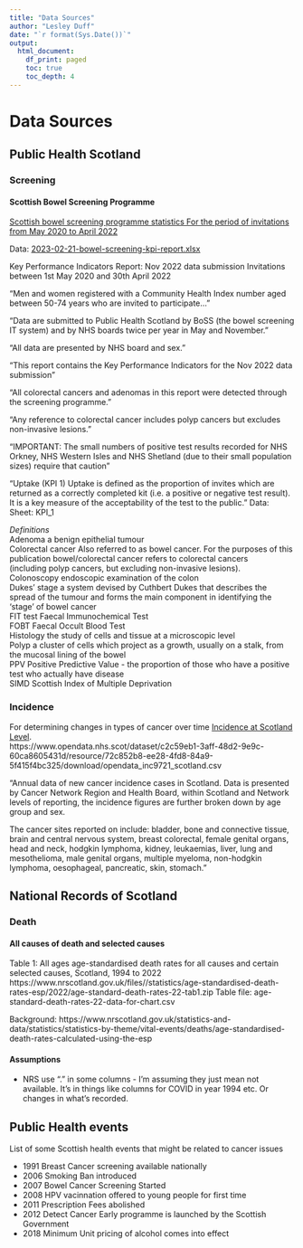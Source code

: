 ```yaml
---
title: "Data Sources"
author: "Lesley Duff"
date: "`r format(Sys.Date())`"
output:
  html_document:
    df_print: paged
    toc: true
    toc_depth: 4
---
```

# Data Sources

## Public Health Scotland

### Screening

#### Scottish Bowel Screening Programme
[Scottish bowel screening programme statistics For the period of invitations from May 2020 to April 2022](https://publichealthscotland.scot/publications/scottish-bowel-screening-programme-statistics/scottish-bowel-screening-programme-statistics-for-the-period-of-invitations-from-may-2020-to-april-2022/)

Data: [2023-02-21-bowel-screening-kpi-report.xlsx](https://publichealthscotland.scot/media/17689/2023-02-21-bowel-screening-kpi-report.xlsx)

Key Performance Indicators Report: Nov 2022 data submission
Invitations between 1st May 2020 and 30th April 2022

"Men and women registered with a Community Health Index number aged between 50-74 years who are invited to participate..."

"Data are submitted to Public Health Scotland by BoSS (the bowel screening IT system) and by NHS boards twice per year in May and November. "

"All data are presented by NHS board and sex. "

"This report contains the Key Performance Indicators for the Nov 2022 data submission"

"All colorectal cancers and adenomas in this report were detected through the screening programme."

"Any reference to colorectal cancer includes polyp cancers but excludes non-invasive lesions."

"IMPORTANT: The small numbers of positive test results recorded for NHS Orkney, NHS Western Isles and NHS Shetland (due to their small population sizes) require that caution "

"Uptake (KPI 1)
Uptake is defined as the proportion of invites which are returned as a correctly
completed kit (i.e. a positive or negative test result). It is a key measure of the
acceptability of the test to the public."
Data: Sheet: KPI_1


*Definitions	*				
Adenoma		a benign epithelial tumour			
Colorectal cancer		Also referred to as bowel cancer. For the purposes of this publication bowel/colorectal cancer refers to colorectal cancers			
		 (including polyp cancers, but excluding non-invasive lesions).			
Colonoscopy		endoscopic examination of the colon			
Dukes' stage		a system devised by Cuthbert Dukes that describes the spread of the tumour and forms the main component in identifying the ‘stage’ of bowel cancer			
FIT test		Faecal Immunochemical Test			
FOBT		Faecal Occult Blood Test			
Histology		the study of cells and tissue at a microscopic level			
Polyp		a cluster of cells which project as a growth, usually on a stalk, from the mucosal lining of the bowel			
PPV		Positive Predictive Value - the proportion of those who have a positive test who actually have disease			
SIMD		Scottish Index of Multiple Deprivation			


### Incidence
For determining changes in types of cancer over time
[Incidence at Scotland Level](https://www.opendata.nhs.scot/dataset/annual-cancer-incidence/resource/72c852b8-ee28-4fd8-84a9-5f415f4bc325).  
https://www.opendata.nhs.scot/dataset/c2c59eb1-3aff-48d2-9e9c-60ca8605431d/resource/72c852b8-ee28-4fd8-84a9-5f415f4bc325/download/opendata_inc9721_scotland.csv

"Annual data of new cancer incidence cases in Scotland. Data is presented by 
Cancer Network Region and Health Board, within Scotland and Network levels of 
reporting, the incidence figures are further broken down by age group and sex.

The cancer sites reported on include: bladder, bone and connective tissue, 
brain and central nervous system, breast colorectal, female genital organs, 
head and neck, hodgkin lymphoma, kidney, leukaemias, liver, lung and 
mesothelioma, male genital organs, multiple myeloma, non-hodgkin lymphoma, 
oesophageal, pancreatic, skin, stomach."

## National Records of Scotland

### Death

#### All causes of death and selected causes

Table 1: All ages age-standardised death rates for all causes and certain selected causes, Scotland, 1994 to 2022
https://www.nrscotland.gov.uk/files//statistics/age-standardised-death-rates-esp/2022/age-standard-death-rates-22-tab1.zip
Table file: age-standard-death-rates-22-data-for-chart.csv

Background:
https://www.nrscotland.gov.uk/statistics-and-data/statistics/statistics-by-theme/vital-events/deaths/age-standardised-death-rates-calculated-using-the-esp

#### Assumptions
* NRS use "." in some columns - I'm assuming they just mean not available. It's
in things like columns for COVID in year 1994 etc. Or changes in what's 
recorded.


## Public Health events
List of some Scottish health events that might be related to cancer issues

* 1991 Breast Cancer screening available nationally
* 2006 Smoking Ban introduced
* 2007 Bowel Cancer Screening Started
* 2008 HPV vacinnation offered to young people for first time
* 2011 Prescription Fees abolished
* 2012 Detect Cancer Early programme is launched by the Scottish Government
* 2018 Minimum Unit pricing of alcohol comes into effect